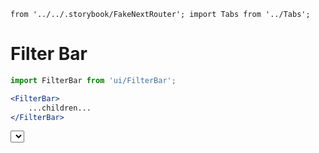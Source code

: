 	from '../../.storybook/FakeNextRouter'; import Tabs from '../Tabs';

<Meta
	title="Layout/Filter Bar"
	component={FilterBar}
/>

# Filter Bar

```jsx
import FilterBar from 'ui/FilterBar';

<FilterBar>
	...children...
</FilterBar>
```

<Canvas>
	<Story name="FilterBar">
		<FakeNextRouter defaultPath="/trips">
			<Tabs items={[
				{ name: 'Proposals', uri: '/trips', exact: true },
				{ name: 'Upcoming', uri: '/trips/upcoming', exact: true },
				{ name: 'On Trip', uri: '/trips/active', exact: true },
				{ name: 'Archive', uri: '/trips/archive', exact: true },
			]} />
		</FakeNextRouter>
		<FilterBar>
			<Select
				defaultValue={{ label: 'Newest', value: 'newest' }}
				options={[
					{ label: 'Newest', value: 'newest' },
					{ label: 'Oldest', value: 'oldest' },
					{ label: 'Highest Price', value: 'expensive' },
					{ label: 'Lowest Price', value: 'cheap' },
				]}
			/>
			<Button>Click Me</Button>
		</FilterBar>
	</Story>
</Canvas>

<ArgsTable of={FilterBar} />
